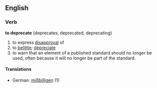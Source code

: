 ==English==
===Verb===
'''to deprecate''' (deprecates, deprecated, deprecating)
# to express [[disapproval]] of
# to [[belittle]]; [[depreciate]]
# to warn that an element of a published standard should no longer be used, often because it will no longer be part of the standard.
====Translations====
*German: [[mißbilligen]] (1)